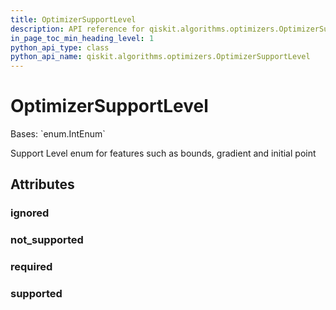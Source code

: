```yaml
---
title: OptimizerSupportLevel
description: API reference for qiskit.algorithms.optimizers.OptimizerSupportLevel
in_page_toc_min_heading_level: 1
python_api_type: class
python_api_name: qiskit.algorithms.optimizers.OptimizerSupportLevel
---
```


# OptimizerSupportLevel

<Class id="qiskit.algorithms.optimizers.OptimizerSupportLevel" isDedicatedPage={true} github="https://github.com/qiskit/qiskit/tree/stable/0.20/qiskit/algorithms/optimizers/optimizer.py" signature="OptimizerSupportLevel(value)" modifiers="class">
  Bases: `enum.IntEnum`

  Support Level enum for features such as bounds, gradient and initial point

  ## Attributes

  ### ignored

  <Attribute id="qiskit.algorithms.optimizers.OptimizerSupportLevel.ignored" attributeValue="1" />

  ### not\_supported

  <Attribute id="qiskit.algorithms.optimizers.OptimizerSupportLevel.not_supported" attributeValue="0" />

  ### required

  <Attribute id="qiskit.algorithms.optimizers.OptimizerSupportLevel.required" attributeValue="3" />

  ### supported

  <Attribute id="qiskit.algorithms.optimizers.OptimizerSupportLevel.supported" attributeValue="2" />
</Class>

